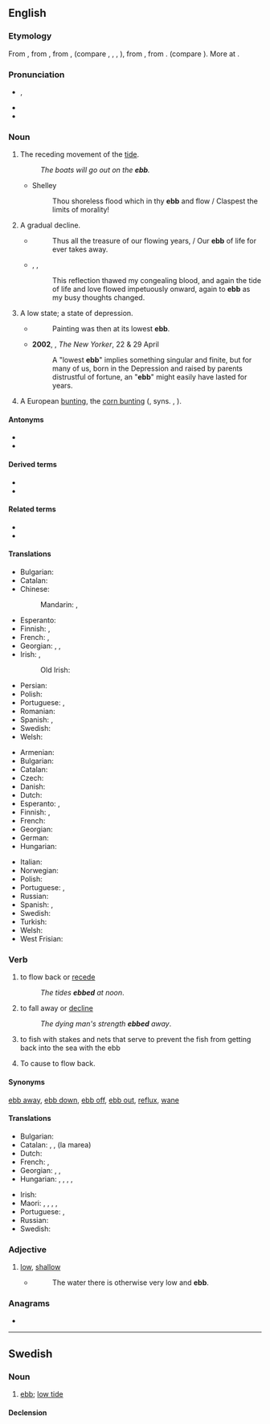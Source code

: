 {{also|-ebb}}
==English==

===Etymology===
From {{inh|en|enm|ebbe}}, from {{inh|en|ang|ebba||ebb, tide}}, from {{inh|en|gem-pro|*abjô}}, {{m|gem-pro|*abjǭ}} (compare {{cog|fy|ebbe}}, {{cog|nl|eb}}, {{cog|de|Ebbe}}, {{cog|non|efja||countercurrent}}), from {{der|en|gem-pro|*ab||off, away}}, from {{der|en|ine-pro|*apó}}. (compare {{cog|ang|af}}). More at {{m|en|[[of]], [[off]]}}.

===Pronunciation===
* {{enPR|ĕb}}, {{IPA|en|/ɛb/}}
* {{audio|en|en-us-ebb.ogg|Audio (US)}}
* {{rhymes|en|ɛb}}

===Noun===
{{en-noun}}

# The receding movement of the [[tide]].
#: ''The boats will go out on the '''ebb'''.''
#* {{rfdate|en|and other bibliographic particulars}} Shelley
#*: Thou shoreless flood which in thy '''ebb''' and flow / Claspest the limits of morality!
# A gradual decline.
#* {{rfdatek|en|Roscommon}}
#*: Thus all the treasure of our flowing years, / Our '''ebb''' of life for ever takes away.
#* {{rfdate|en}}, {{w|Mary Shelley}}, ''{{w|The Last Man}}''
#*: This reflection thawed my congealing blood, and again the tide of life and love flowed impetuously onward, again to '''ebb''' as my busy thoughts changed.
# A low state; a state of depression.
#* {{rfdatek|en|Dryden}}
#*: Painting was then at its lowest '''ebb'''.
#* '''2002''', {{w|Joyce Carol Oates}}, ''The New Yorker'', 22 &amp; 29 April
#*: A "lowest '''ebb'''" implies something singular and finite, but for many of us, born in the Depression and raised by parents distrustful of fortune, an "'''ebb'''" might easily have lasted for years.
# A European [[bunting]], the [[corn bunting]] ({{taxlink|Emberiza calandra|species|noshow=1|ver=161003}}, syns. {{taxlink|Emberiza miliaria|species|noshow=1|ver=161003}}, {{taxlink|Milaria calandra|species|noshow=1|ver=161003}}).

====Antonyms====
* {{l|en|flood}}
* {{l|en|flow}}

====Derived terms====
* {{l|en|ebb and flow}}
* {{l|en|ebb tide}}

====Related terms====
* {{l|en|neap}}
* {{l|en|tide}}

====Translations====
{{trans-top|receding movement of the tide}}
* Bulgarian: {{t+|bg|отлив|m}}
* Catalan: {{t|ca|reflux|m}}
* Chinese:
*: Mandarin: {{t+|cmn|退潮|tr=tuìcháo}}, {{t+|cmn|落潮|tr=luòcháo}}
* Esperanto: {{t|eo|forfluo}}
* Finnish: {{t+|fi|luode}}, {{t+|fi|laskuvesi}}
* French: {{t+|fr|reflux|m}}, {{t+|fr|jusant|m}}
* Georgian: {{t|ka|მიქცევა}}, {{t|ka|მიქცევის დინება}}, {{t|ka|ზღვის მიქცევა}}
* Irish: {{t|ga|aife|f}}, {{t|ga|trá|m}}
*: Old Irish: {{t|sga|aithbe|f|n}}
{{trans-mid}}
* Persian: {{t+|fa|جزر|tr=jazr}}
* Polish: {{t+|pl|odpływ|m}}
* Portuguese: {{t+|pt|vazante|f}}, {{t|pt|refluxo|m}}
* Romanian: {{t+|ro|reflux|n}}
* Spanish: {{t+|es|reflujo|m}}, {{t+|es|marea|f}}
* Swedish: {{t+|sv|ebb|c}}
* Welsh: {{t|cy|trai|m}}
{{trans-bottom}}

{{trans-top|low tide}}
* Armenian: {{t+|hy|տեղատվություն}}
* Bulgarian: {{t+|bg|отлив|m}}
* Catalan: {{t|ca|marea baixa}}
* Czech: {{t+|cs|odliv|m}}
* Danish: {{t+|da|ebbe|c}}
* Dutch: {{t+|nl|eb|n}}
* Esperanto: {{t|eo|refluo}}, {{t|eo|malfluso}}
* Finnish: {{t+|fi|laskuvesi}}, {{t+|fi|luode}}
* French: {{t+|fr|reflux|m}}
* Georgian: {{t|ka|ზღვის მიქცევა}}
* German: {{t+|de|Ebbe|f}}
* Hungarian: {{t+|hu|apály}}
{{trans-mid}}
* Italian: {{t|it|riflusso|m}}
* Norwegian: {{t+|no|fjære}}
* Polish: {{t+|pl|odpływ|m}}
* Portuguese: {{t+|pt|baixa-mar|f}}, {{t|pt|maré baixa|f}}
* Russian: {{t+|ru|отли́в|m}}
* Spanish: {{t|es|marea baja|f}}, {{t+|es|bajamar|f}}
* Swedish: {{t+|sv|ebb|c}}
* Turkish: {{t+|tr|cezir}}
* Welsh: {{t|cy|trai|m}}
* West Frisian: {{t|fy|ebba|c}}
{{trans-bottom}}

===Verb===
{{en-verb}}

# {{lb|en|intransitive}} to flow back or [[recede]]
#: ''The tides '''ebbed''' at noon''.
# {{lb|en|intransitive}} to fall away or [[decline]]
#: ''The dying man's strength '''ebbed''' away''.
# {{lb|en|intransitive}} to fish with stakes and nets that serve to prevent the fish from getting back into the sea with the ebb
# {{lb|en|transitive}} To cause to flow back.
#: {{rfquotek|en|Ford}}

====Synonyms====
[[ebb away]], [[ebb down]], [[ebb off]], [[ebb out]], [[reflux]], [[wane]]

====Translations====
{{trans-top|to fall away or decline}}
* Bulgarian: {{t+|bg|спадам}}
* Catalan: {{t|ca|baixar}}, {{t|ca|retirar-se}}, {{t|ca|refluir}} (la marea)
* Dutch: {{t+|nl|wegebben}}
* French: {{t+|fr|refluer}}, {{t+|fr|décliner}}
* Georgian: {{t|ka|დაკნინება}}, {{t|ka|დაქვეითება}}, {{t|ka|რეგრესი}}
* Hungarian: {{t+|hu|apad}}, {{t+|hu|hanyatlik}}, {{t+|hu|fogy}}, {{t+|hu|fogyatkozik}}, {{t+|hu|gyengül}}
{{trans-mid}}
* Irish: {{t|ga|tráigh}}
* Maori: {{t|mi|heke}} {{qualifier|of the tide}}, {{t|mi|tāwhati}}, {{t|mi|keketu}} {{qualifier|of the tide}}, {{t|mi|timu}} {{qualifier|of the tide}}, {{t|mi|tiremi}} {{qualifier|of the tide}}
* Portuguese: {{t+|pt|vazar}}, {{t+|pt|refluir}}
* Russian: {{t+|ru|ослабевать}}
* Swedish: {{t+|sv|ebba}}
{{trans-bottom}}

===Adjective===
{{en-adj|er}}

# [[low]], [[shallow]]
#* {{rfdatek|en|Holland}}
#*: The water there is otherwise very low and '''ebb'''.

===Anagrams===
* {{anagrams|en|a=bbe|BBE}}

----

==Swedish==

===Noun===
{{sv-noun|c}}

# [[ebb]]; [[low tide]]
#: {{ant|sv|flod|högvatten}}
#: {{syn|sv|lågvatten}}

====Declension====
{{sv-noun-unc-irreg-c|2=ebben}}